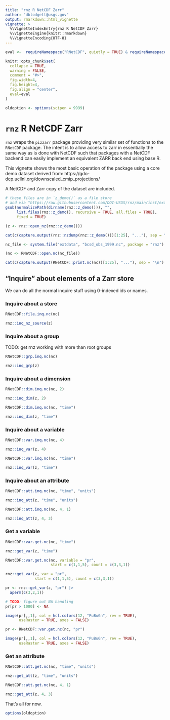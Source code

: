 ```yaml
---
title: "rnz R NetCDF Zarr"
author: "dblodgett@usgs.gov"
output: rmarkdown::html_vignette
vignette: >
  %\VignetteIndexEntry{rnz R NetCDF Zarr}
  %\VignetteEngine{knitr::rmarkdown}
  %\VignetteEncoding{UTF-8}
---
```


<style type="text/css">
   .main-container {max-width: 100%;}
   .row {display: flex;}
   .column {flex: 50%;}
</style>

```r
eval <-  requireNamespace("RNetCDF", quietly = TRUE) & requireNamespace("pizzarr", quietly = TRUE)

knitr::opts_chunk$set(
  collapse = TRUE,
  warning = FALSE,
  comment = "#>",
  fig.width=4,
  fig.height=4,
  fig.align = "center",
  eval=eval
)

oldoption <- options(scipen = 9999)
```

# `rnz` R NetCDF Zarr

`rnz` wraps the `pizzarr` package providing very similar set of functions to the 
`RNetCDF` package. The intent is to allow access to zarr in essentially the same 
way as is done with NetCDF such that packages with a NetCDF backend can easily
implement an equivalent ZARR back end using base R.

This vignette shows the most basic operation of the package using a core
demo dataset derived from: https://gdo-dcp.ucllnl.org/downscaled_cmip_projections/

A NetCDF and Zarr copy of the dataset are included.

```r

# these files are in `z_demo()` as a file store
# and via "https://raw.githubusercontent.com/DOI-USGS/rnz/main/inst/extdata/bcsd.zarr/" as an http store.
gsub(normalizePath(dirname(rnz::z_demo())), "",
     list.files(rnz::z_demo(), recursive = TRUE, all.files = TRUE), 
     fixed = TRUE)

(z <- rnz::open_nz(rnz::z_demo()))

cat(c(capture.output(rnz::nzdump(rnz::z_demo()))[1:25], "..."), sep = "\n")

nc_file <- system.file("extdata", "bcsd_obs_1999.nc", package = "rnz")

(nc <- RNetCDF::open.nc(nc_file))

cat(c(capture.output(RNetCDF::print.nc(nc))[1:25], "..."), sep = "\n")

```

## "Inquire" about elements of a Zarr store

We can do all the normal inquire stuff using 0-indexed ids or names.

### Inquire about a store 

```r
RNetCDF::file.inq.nc(nc)

rnz::inq_nz_source(z)
```

### Inquire about a group

TODO: get rnz working with more than root groups

```r

RNetCDF::grp.inq.nc(nc)

rnz::inq_grp(z)

```

### Inquire about a dimension

```r

RNetCDF::dim.inq.nc(nc, 2)

rnz::inq_dim(z, 2)

RNetCDF::dim.inq.nc(nc, "time")

rnz::inq_dim(z, "time")
```

### Inquire about a variable

```r

RNetCDF::var.inq.nc(nc, 4)

rnz::inq_var(z, 4)

RNetCDF::var.inq.nc(nc, "time")

rnz::inq_var(z, "time")
```

### Inquire about an attribute

```r
RNetCDF::att.inq.nc(nc, "time", "units")

rnz::inq_att(z, "time", "units")

RNetCDF::att.inq.nc(nc, 4, 1)

rnz::inq_att(z, 4, 3)
```
### Get a variable

```r

RNetCDF::var.get.nc(nc, "time")

rnz::get_var(z, "time")

RNetCDF::var.get.nc(nc, variable = "pr", 
                    start = c(1,1,5), count = c(3,3,1))

rnz::get_var(z, var = "pr", 
             start = c(1,1,5), count = c(3,3,1))

pr <- rnz::get_var(z, "pr") |>
  aperm(c(3,2,1))

# TODO: figure out NA handling
pr[pr > 1000] <- NA

image(pr[,,1], col = hcl.colors(12, "PuBuGn", rev = TRUE),
      useRaster = TRUE, axes = FALSE)
```

```r
pr <- RNetCDF::var.get.nc(nc, "pr")

image(pr[,,1], col = hcl.colors(12, "PuBuGn", rev = TRUE),
      useRaster = TRUE, axes = FALSE)
```

### Get an attribute

```r
RNetCDF::att.get.nc(nc, "time", "units")

rnz::get_att(z, "time", "units")

RNetCDF::att.get.nc(nc, 4, 1)

rnz::get_att(z, 4, 3)
```
That's all for now.

```r

options(oldoption)

```
